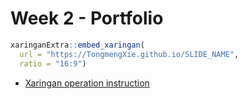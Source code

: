 # Week 2 - Portfolio
```r
xaringanExtra::embed_xaringan(
  url = "https://TongmengXie.github.io/SLIDE_NAME",
  ratio = "16:9") 
```

- [Xaringan operation instruction](https://andrewmaclachlan.github.io/CASA0023/2_portfolio.html)